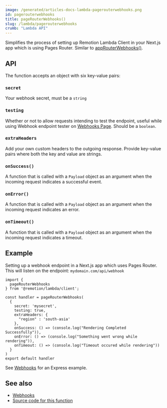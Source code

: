 ```yaml
---
image: /generated/articles-docs-lambda-pagerouterwebhooks.png
id: pagerouterwebhooks
title: pageRouterWebhooks()
slug: /lambda/pagerouterwebhooks
crumb: "Lambda API"
---
```


Simplifies the process of setting up Remotion Lambda Client in your Next.js app which is using Pages Router. Similar to [appRouterWebhooks()](/docs/lambda/approuterwebhooks).
## API

The function accepts an object with six key-value pairs:

### `secret`

Your webhook secret, must be a `string`

### `testing`

Whether or not to allow requests intending to test the endpoint, useful while using Webhook endpoint tester on [Webhooks Page](/docs/lambda/webhooks). Should be a `boolean`.

### `extraHeaders`

Add your own custom headers to the outgoing response. Provide key-value pairs where both the key and value are strings.


### `onSuccess()`

A function that is called with a `Payload` object as an argument when the incoming request indicates a successful event.

### `onError()`

A function that is called with a `Payload` object as an argument when the incoming request indicates an error.

### `onTimeout()`

A function that is called with a `Payload` object as an argument when the incoming request indicates a timeout.

## Example

Setting up a webhook endpoint in a Next.js app which uses Pages Router. This will listen on the endpoint: `mydomain.com/api/webhook`

```tsx twoslash title="pages/api/webhook.ts"
import {
  pageRouterWebhooks
} from '@remotion/lambda/client';

const handler = pageRouterWebhooks(
  {
    secret: 'mysecret', 
    testing: true,
    extraHeaders: {
      "region" : 'south-asia'
    },
    onSuccess: () => (console.log("Rendering Completed Successfully")),
    onError: () => (console.log("Something went wrong while rendering")),
    onTimeout: () => (console.log("Timeout occured while rendering"))
  }
)
export default handler
```

See [Webhooks](/docs/lambda/webhooks) for an Express example.

## See also

- [Webhooks](/docs/lambda/webhooks)
- [Source code for this function](https://github.com/remotion-dev/remotion/blob/main/packages/lambda/src/simplifiers/index.ts)
